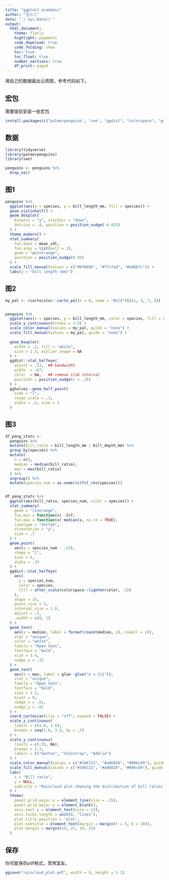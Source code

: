 ```yaml
---
title: "ggplot2 academic"
author: "王小二"
date: "`r Sys.Date()`"
output: 
  html_document:
    theme: flatly
    highlight: pygments
    code_download: true
    code_folding: show
    toc: true
    toc_float: true
    number_sections: true
    df_print: paged
---
```





用自己的数据画出云雨图，参考代码如下。

## 宏包

需要提前安装一些宏包
```r
install.packages(c("palmerpenguins", "see", "ggdist", "colorspace", "gghalves", "glue"))
```



## 数据
```r
library(tidyverse)
library(palmerpenguins)
library(see)

penguins <- penguins %>% 
  drop_na()
```





## 图1

```r
penguins %>% 
  ggplot(aes(x = species, y = bill_length_mm, fill = species)) +
  geom_violinhalf() +
  geom_dotplot(
    binaxis = "y", stackdir = "down",
    dotsize = .4, position = position_nudge(-0.025)
  ) +
  theme_modern() +
  stat_summary(
    fun.data = mean_sdl,
    fun.args = list(mult = 1),
    geom = "pointrange",
    position = position_nudge(0.05)
  ) +
  scale_fill_manual(values = c("#9fb69b", "#f7cfad", "#e8867c")) +
  labs(y = "bill length (mm)")
```




## 图2

```r
my_pal <- rcartocolor::carto_pal(n = 8, name = "Bold")[c(1, 3, 7, 2)]


penguins %>% 
  ggplot(aes(x = species, y = bill_length_mm, color = species, fill = species)) +
  scale_y_continuous(breaks = 1:9) +
  scale_color_manual(values = my_pal, guide = "none") +
  scale_fill_manual(values = my_pal, guide = "none") + 
  
  geom_boxplot(
    width = .2, fill = "white",
    size = 1.5, outlier.shape = NA
  ) +
  ggdist::stat_halfeye(
    adjust = .33,  ## bandwidth
    width  = .67, 
    color  = NA,   ## remove slab interval
    position = position_nudge(x = .15)
  ) +
  gghalves::geom_half_point(
    side = "l", 
    range_scale = .3, 
    alpha = .5, size = 3
  )
```




## 图3

```r
df_peng_stats <- 
  penguins %>% 
  mutate(bill_ratio = bill_length_mm / bill_depth_mm) %>% 
  group_by(species) %>% 
  mutate(
    n = n(),
    median = median(bill_ratio),
    max = max(bill_ratio)
  ) %>% 
  ungroup() %>% 
  mutate(species_num = as.numeric(fct_rev(species))) 


df_peng_stats %>% 
  ggplot(aes(bill_ratio, species_num, color = species)) +
  stat_summary(
    geom = "linerange",
    fun.min = function(x) -Inf,
    fun.max = function(x) median(x, na.rm = TRUE),
    linetype = "dotted",
    orientation = "y",
    size = .7
  ) +
  geom_point(
    aes(y = species_num - .15), 
    shape = "|",
    size = 5,
    alpha = .33
  ) +
  ggdist::stat_halfeye(
    aes(
      y = species_num,
      color = species,
      fill = after_scale(colorspace::lighten(color, .5))
    ),
    shape = 18,
    point_size = 3,
    interval_size = 1.8,
    adjust = .5,
    .width = c(0, 1)
  ) +
  geom_text(
    aes(x = median, label = format(round(median, 2), nsmall = 2)),
    stat = "unique",
    color = "white",
    family = "Open Sans",
    fontface = "bold",
    size = 3.4,
    nudge_y = .15
  ) +
  geom_text(
    aes(x = max, label = glue::glue("n = {n}")),
    stat = "unique",
    family = "Open Sans",
    fontface = "bold",
    size = 3.5,
    hjust = 0,
    nudge_x = .01,
    nudge_y = .02
  ) +
  coord_cartesian(clip = "off", expand = FALSE) +
  scale_x_continuous(
    limits = c(1.6, 3.8),
    breaks = seq(1.6, 3.8, by = .2)
  ) +
  scale_y_continuous(
    limits = c(.55, NA),
    breaks = 1:3,
    labels = c("Gentoo", "Chinstrap", "Adélie")
  ) +
  scale_color_manual(values = c("#3d6721", "#a86826", "#006c89"), guide = "none") +
  scale_fill_manual(values = c("#3d6721", "#a86826", "#006c89"), guide = "none") +
  labs(
    x = "Bill ratio",
    y = NULL,
    subtitle = "Raincloud plot shwoing the distribution of bill ratios, estimated as bill length divided by bill depth."
  ) +
  theme(
    panel.grid.major.x = element_line(size = .35),
    panel.grid.major.y = element_blank(),
    axis.text.y = element_text(size = 13),
    axis.ticks.length = unit(0, "lines"),
    plot.title.position = 'plot',
    plot.subtitle = element_text(margin = margin(t = 5, b = 10)),
    plot.margin = margin(10, 25, 10, 25)
  )
```


## 保存

你可能保存pdf格式，羡煞室友。

```r
ggsave("raincloud_plot.pdf", width = 9, height = 5.2)
```

